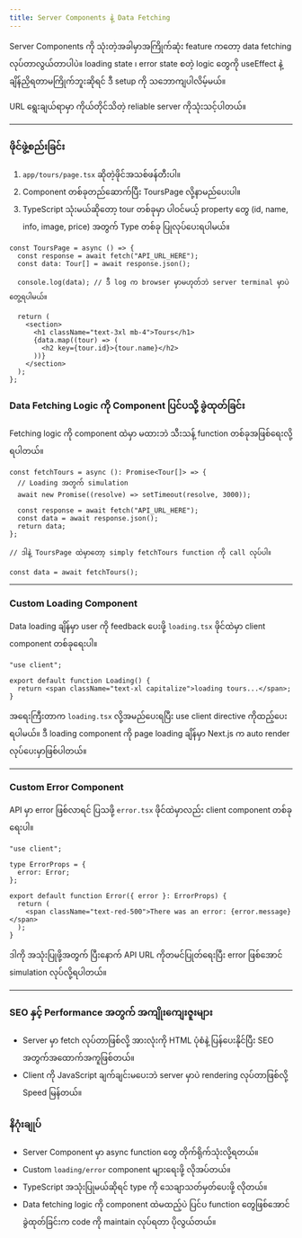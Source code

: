 ```yaml
---
title: Server Components နဲ့ Data Fetching
---
```


Server Components ကို သုံးတဲ့အခါမှာအကြိုက်ဆုံး feature ကတော့ data fetching လုပ်တာလွယ်တာပါပဲ။ loading state ၊ error state စတဲ့ logic တွေကို useEffect နဲ့ ချိန်ညှိရတာမကြိုက်ဘူးဆိုရင် ဒီ setup ကို သဘောကျပါလိမ့်မယ်။

URL ရွေးချယ်ရာမှာ ကိုယ်တိုင်သိတဲ့ reliable server ကိုသုံးသင့်ပါတယ်။

---

### ဖိုင်ဖွဲ့စည်းခြင်း

1. `app/tours/page.tsx` ဆိုတဲ့ဖိုင်အသစ်ဖန်တီးပါ။
2. Component တစ်ခုတည်ဆောက်ပြီး ToursPage လို့နာမည်ပေးပါ။
3. TypeScript သုံးမယ်ဆိုတော့ tour တစ်ခုမှာ ပါဝင်မယ့် property တွေ (id, name, info, image, price) အတွက် Type တစ်ခု ပြုလုပ်ပေးရပါမယ်။

```tsx
const ToursPage = async () => {
  const response = await fetch("API_URL_HERE");
  const data: Tour[] = await response.json();

  console.log(data); // ဒီ log က browser မှာမဟုတ်ဘဲ server terminal မှာပဲ တွေ့ရပါမယ်။

  return (
    <section>
      <h1 className="text-3xl mb-4">Tours</h1>
      {data.map((tour) => (
        <h2 key={tour.id}>{tour.name}</h2>
      ))}
    </section>
  );
};
```

### Data Fetching Logic ကို Component ပြင်ပသို့ ခွဲထုတ်ခြင်း

Fetching logic ကို component ထဲမှာ မထားဘဲ သီးသန့် function တစ်ခုအဖြစ်ရေးလို့ရပါတယ်။

```tsx
const fetchTours = async (): Promise<Tour[]> => {
  // Loading အတွက် simulation
  await new Promise((resolve) => setTimeout(resolve, 3000));

  const response = await fetch("API_URL_HERE");
  const data = await response.json();
  return data;
};

// ဒါနဲ့ ToursPage ထဲမှာတော့ simply fetchTours function ကို call လုပ်ပါ။

const data = await fetchTours();
```

---

### Custom Loading Component

Data loading ချိန်မှာ user ကို feedback ပေးဖို့ `loading.tsx` ဖိုင်ထဲမှာ client component တစ်ခုရေးပါ။

```tsx
"use client";

export default function Loading() {
  return <span className="text-xl capitalize">loading tours...</span>;
}
```

အရေးကြီးတာက `loading.tsx` လို့အမည်ပေးရပြီး use client directive ကိုထည့်ပေးရပါမယ်။ ဒီ loading component ကို page loading ချိန်မှာ Next.js က auto render လုပ်ပေးမှာဖြစ်ပါတယ်။

---

### Custom Error Component

API မှာ error ဖြစ်လာရင် ပြသဖို့ `error.tsx` ဖိုင်ထဲမှာလည်း client component တစ်ခုရေးပါ။

```tsx
"use client";

type ErrorProps = {
  error: Error;
};

export default function Error({ error }: ErrorProps) {
  return (
    <span className="text-red-500">There was an error: {error.message}</span>
  );
}
```

ဒါကို အသုံးပြုဖို့အတွက် ပြီးနောက် API URL ကိုတမင်ပြုတ်ရေးပြီး error ဖြစ်အောင် simulation လုပ်လို့ရပါတယ်။

---

### SEO နှင့် Performance အတွက် အကျိုးကျေးဇူးများ

- Server မှာ fetch လုပ်တာဖြစ်လို့ အားလုံးကို HTML ပုံစံနဲ့ ပြန်ပေးနိုင်ပြီး SEO အတွက်အထောက်အကူဖြစ်တယ်။
- Client ကို JavaScript ချက်ချင်းမပေးဘဲ server မှာပဲ rendering လုပ်တာဖြစ်လို့ Speed မြန်တယ်။

### နိဂုံးချုပ်

- Server Component မှာ async function တွေ တိုက်ရိုက်သုံးလို့ရတယ်။
- Custom `loading/error` component များရေးဖို့ လိုအပ်တယ်။
- TypeScript အသုံးပြုမယ်ဆိုရင် type ကို သေချာသတ်မှတ်ပေးဖို့ လိုတယ်။
- Data fetching logic ကို component ထဲမထည့်ပဲ ပြင်ပ function တွေဖြစ်အောင် ခွဲထုတ်ခြင်းက code ကို maintain လုပ်ရတာ ပိုလွယ်တယ်။

